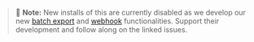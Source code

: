 > 🚧 **Note:** New installs of this are currently disabled as we develop our new [batch export](https://github.com/PostHog/posthog/issues/15997) and [webhook](https://github.com/PostHog/posthog/issues/16976) functionalities. Support their development and follow along on the linked issues. 